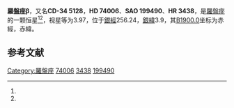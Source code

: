 {{Starbox begin
| name = 羅盤座β
}}
{{Starbox observe
| epoch = [[J2000.0|J2000.0]]
| constell = [[羅盤座|羅盤座]]<ref name=SIMBAD>{{cite web
 | url=http://simbad.u-strasbg.fr/simbad/sim-id?Ident=HR+3438
 | title=Pulsating variable Star
 | publisher=Centre de Données astronomiques de Strasbourg
 | work=SIMBAD
 | accessdate=2012-07-13
 | archive-date=2019-11-29
 | archive-url=https://web.archive.org/web/20191129121621/http://simbad.u-strasbg.fr/simbad/sim-id?Ident=HR+3438
 }}</ref><ref name=DATA>{{cite web
 | url=http://vizier.u-strasbg.fr/viz-bin/VizieR-5?-out.add=.&-source=5050&-corr=PK=HR&-out.max=9999&HR=3438
 | title=VizieR Detailed Page
 | accessdate=2012-07-13
 | archive-date=2016-03-05
 | archive-url=https://web.archive.org/web/20160305005140/http://vizier.u-strasbg.fr/viz-bin/VizieR-5?-out.add=.&-source=5050&-corr=PK=HR&-out.max=9999&HR=3438
 | dead-url=no
 }}</ref>
| 星官 = [[天狗_(星官)|天狗]]
| ra = {{RA|8|40|6.2}}<ref name=SIMBAD /><ref name=DATA />
| dec = {{DEC|-35|18|30}}<ref name=SIMBAD /><ref name=DATA />
| appmag_v = 3.97<ref name=SIMBAD /><ref name=DATA />
}}
{{Starbox character
| class = G7Ib-II<ref name=SIMBAD /><ref name=DATA />
| b-v = 0.94<ref name=SIMBAD /><ref name=DATA />
| u-b = 0.65<ref name=SIMBAD /><ref name=DATA />
| r-i = 0.48<ref name=SIMBAD /><ref name=DATA />
| variable = 
}}
{{Starbox astrometry
| radial_v = 0.65
| prop_mo_ra = -13
| parallax = 0.018
| p_error = 
}}
{{Starbox catalog
| names =CD-34 5128，[[SAO星表|SAO]] 199490，[[HD星表|HD]] 74006，[[HR星表|HR]] 3438}}
{{Starbox reference |Simbad=HR+3438}}
{{Starbox end}}

'''羅盤座β'''，又名'''CD-34 5128'''，'''HD 74006'''、'''SAO 199490'''、'''HR 3438'''，是[[羅盤座|羅盤座]]的一颗恒星<ref name=SIMBAD /><ref name=DATA />，视星等为3.97，位于[[銀道座標系|銀經]]256.24，[[銀道座標系|銀緯]]3.9，其[[B1900.0|B1900.0]]坐标为赤經{{RA|8|36|11.2}}，赤緯{{DEC|-34|3.9|12}}。

== 参考文献 ==
{{reflist}}

{{star-stub}}

{{羅盤座恒星}}
{{星官|天狗|7|0}}
[[Category:羅盤座|Category:羅盤座]]
[[Category:HD和HDE天體|74006]]
[[Category:HR天體|3438]]
[[Category:SAO天體|199490]]
